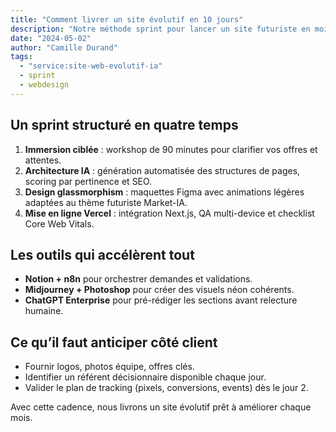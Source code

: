 ```yaml
---
title: "Comment livrer un site évolutif en 10 jours"
description: "Notre méthode sprint pour lancer un site futuriste en moins de deux semaines sans sacrifier la qualité."
date: "2024-05-02"
author: "Camille Durand"
tags:
  - "service:site-web-evolutif-ia"
  - sprint
  - webdesign
---
```


## Un sprint structuré en quatre temps

1. **Immersion ciblée** : workshop de 90 minutes pour clarifier vos offres et attentes.
2. **Architecture IA** : génération automatisée des structures de pages, scoring par pertinence et SEO.
3. **Design glassmorphism** : maquettes Figma avec animations légères adaptées au thème futuriste Market-IA.
4. **Mise en ligne Vercel** : intégration Next.js, QA multi-device et checklist Core Web Vitals.

## Les outils qui accélèrent tout

- **Notion + n8n** pour orchestrer demandes et validations.
- **Midjourney + Photoshop** pour créer des visuels néon cohérents.
- **ChatGPT Enterprise** pour pré-rédiger les sections avant relecture humaine.

## Ce qu’il faut anticiper côté client

- Fournir logos, photos équipe, offres clés.
- Identifier un référent décisionnaire disponible chaque jour.
- Valider le plan de tracking (pixels, conversions, events) dès le jour 2.

Avec cette cadence, nous livrons un site évolutif prêt à améliorer chaque mois.
